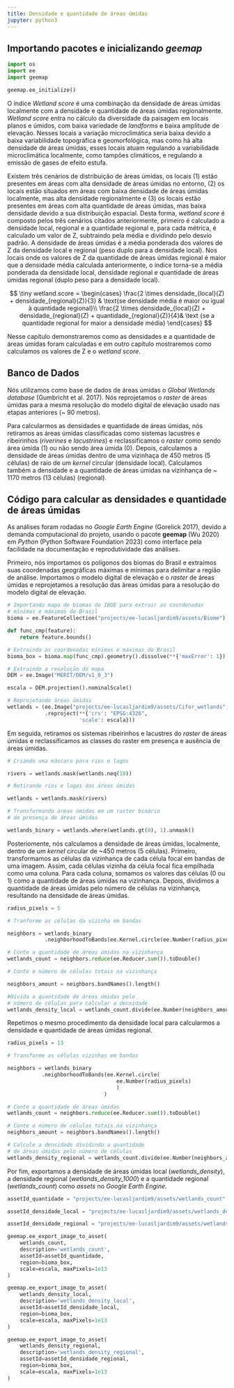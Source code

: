```yaml
---
title: Densidade e quantidade de áreas úmidas
jupyter: python3
---
```




## Importando pacotes e inicializando *geemap*

```python
import os
import ee
import geemap
```

```python
geemap.ee_initialize()
```

O índice *Wetland score* é uma combinação da densidade de áreas úmidas localmente com a densidade e quantidade de áreas úmidas regionalmente. *Wetland score* entra no cálculo da diversidade da paisagem em locais planos e úmidos, com baixa variedade de *landforms* e baixa amplitude de elevação. Nesses locais a variação microclimática seria baixa devido a baixa variabilidade topográfica e geomorfológica, mas como há alta densidade de áreas úmidas, esses locais atuam regulando a variabilidade microclimática localmente, como tampões climáticos, e regulando a emissão de gases de efeito estufa.

Existem três cenários de distribuição de áreas úmidas, os locais (1) estão presentes em áreas com alta densidade de áreas úmidas no entorno, (2) os locais estão situados em áreas com baixa densidade de áreas úmidas localmente, mas alta densidade regionalmente e (3) os locais estão presentes em áreas com alta quantidade de áreas úmidas, mas baixa densidade devido a sua distribuição espacial. Desta forma, *wetland score* é composto pelos três cenários citados anteriormente, primeiro é calculado a densidade local, regional e a quantidade regional e, para cada métrica, é calculado um valor de Z, subtraindo pela média e dividindo pelo desvio padrão. A densidade de áreas úmidas é a média ponderada dos valores de Z da densidade local e regional (peso duplo para a densidade local). Nos locais onde os valores de Z da quantidade de áreas úmidas regional é maior que a densidade média calculada anteriormente, o índice torna-se a média ponderada da densidade local, densidade regional e quantidade de áreas úmidas regional (duplo peso para a densidade local).   

$$
\tiny
wetland.score = 
  \begin{cases}  
    \frac{2 \times densidade_{local}(Z) + densidade_{regional}(Z)}{3} & \text{se densidade média é maior ou igual à quantidade regional}\\
    \frac{2 \times densidade_{local}(Z) + densidade_{regional}(Z) + quantidade_{regional}(Z)}{4}& \text {se a quantidade regional for maior a densidade média}
  \end{cases}
$$

Nesse capítulo demonstraremos como as densidades e a quantidade de áreas úmidas foram calculadas e em outro capítulo mostraremos como calculamos os valores de Z e o *wetland score*. 

## Banco de Dados

Nós utilizamos como base de dados de áreas úmidas o *Global Wetlands database* (Gumbricht et al. 2017). Nós reprojetamos o *raster* de áreas úmidas para a mesma resolução do modelo digital de elevação usado nas etapas anteriores (~ 90 metros).

Para calcularmos as densidades e quantidade de áreas úmidas, nós retiramos as áreas úmidas classificadas como sistemas lacustres e ribeirinhos (*riverines* e *lacustrines*) e reclassificamos o *raster* como sendo área úmida (1) ou não sendo área úmida (0). Depois, calculamos a densidade de áreas úmidas dentro de uma vizinhaça de 450 metros (5 células) de raio de um *kernel* circular (densidade local). Calculamos também a densidade e a quantidade de áreas úmidas na vizinhança de ~ 1170 metros (13 células) (regional).

## Código para calcular as densidades e quantidade de áreas úmidas

As análises foram rodadas no *Google Earth Engine* (Gorelick 2017), devido a demanda computacional do projeto, usando o pacote **geemap** (Wu 2020) em *Python* (Python Software Foundation 2023) como interface pela facilidade na documentação e reprodutividade das análises.

Primeiro, nós importamos os polígonos dos biomas do Brasil e extraímos suas coordenadas geográficas máximas e mínimas para delimitar a região de análise. Importamos o modelo digital de elevação e o *raster* de áreas úmidas e reprojetamos a resolução das áreas úmidas para a resolução do modelo digital de elevação.  

```python
# Importando mapa de biomas do IBGE para extrair as coordenadas 
# mínimas e máximas do Brasil
bioma = ee.FeatureCollection("projects/ee-lucasljardim9/assets/Biome")

def func_cmp(feature):
    return feature.bounds() 

# Extraindo as coordenadas mínimas e máximas do Brasil
bioma_box = bioma.map(func_cmp).geometry().dissolve(**{'maxError': 1}).bounds()

# Extraindo a resolução do mapa
DEM = ee.Image("MERIT/DEM/v1_0_3") 

escala = DEM.projection().nominalScale()

# Reprojetando áreas úmidas
wetlands = (ee.Image("projects/ee-lucasljardim9/assets/Cifor_wetlands") 
            .reproject(**{'crs': "EPSG:4326",
                       'scale': escala}))
```

Em seguida, retiramos os sistemas ribeirinhos e lacustres do *raster* de áreas úmidas e reclassificamos as classes do raster em presença e ausência de áreas úmidas. 

```python
# Criando uma máscara para rios e lagos

rivers = wetlands.mask(wetlands.neq(10))

# Retirando rios e lagos das áreas úmidas

wetlands = wetlands.mask(rivers)

# Transformando áreas úmidas em um raster binário
# de presença de áreas úmidas

wetlands_binary = wetlands.where(wetlands.gt(0), 1).unmask()
```

Posteriomente, nós calculamos a densidade de áreas úmidas, localmente, dentro de um *kernel* circular de ~450 metros (5 células). Primeiro, transformamos as células da vizinhança de cada célula focal em bandas de uma imagem. Assim, cada células vizinha da célula focal fica empilhada como uma coluna. Para cada coluna, somamos os valores das células (0 ou 1) como a quantidade de áreas úmidas na vizinhança. Depois, dividimos a quantidade de áreas úmidas pelo número de células na vizinhança, resultando na densidade de áreas úmidas.

```python
radius_pixels = 5

# Tranforme as células da vizinha em bandas

neighbors = wetlands_binary
            .neighborhoodToBands(ee.Kernel.circle(ee.Number(radius_pixels)))

# Conte a quantidade de áreas úmidas na vizinhança
wetlands_count = neighbors.reduce(ee.Reducer.sum()).toDouble()

# Conte o número de células totais na vizinhança

neighbors_amount = neighbors.bandNames().length()

#Divida a quantidade de áreas úmidas pelo 
# número de células para calcular a densidade 
wetlands_density_local = wetlands_count.divide(ee.Number(neighbors_amount))
```

Repetimos o mesmo procedimento da densidade local para calcularmos a densidade e quantidade de áreas úmidas regional.

```python
radius_pixels = 13

# Transforme as células vizinhas em bandas

neighbors = wetlands_binary
           .neighborhoodToBands(ee.Kernel.circle(
                                   ee.Number(radius_pixels)
                                   )
                               )

# Conte a quantidade de áreas úmidas
wetlands_count = neighbors.reduce(ee.Reducer.sum()).toDouble()

# Conte o número de células totais na vizinhança
neighbors_amount = neighbors.bandNames().length()

# Calcule a densidade dividindo a quantidade 
# de áreas úmidas pelo número de células
wetlands_density_regional = wetlands_count.divide(ee.Number(neighbors_amount))
```

Por fim, exportamos a densidade de áreas úmidas local (*wetlands_density*), a densidade regional (*wetlands_density_1000*) e a quantidade regional (*wetlands_count*) como *assets* no *Google Earth Engine*.

```python
assetId_quantidade = "projects/ee-lucasljardim9/assets/wetlands_count"

assetId_densidade_local = "projects/ee-lucasljardim9/assets/wetlands_density"

assetId_densidade_regional = "projects/ee-lucasljardim9/assets/wetlands_density_1000"

geemap.ee_export_image_to_asset(
    wetlands_count, 
    description='wetlands_count', 
    assetId=assetId_quantidade, 
    region=bioma_box, 
    scale=escala, maxPixels=1e13
)

geemap.ee_export_image_to_asset(
    wetlands_density_local, 
    description='wetlands_density_local', 
    assetId=assetId_densidade_local, 
    region=bioma_box, 
    scale=escala, maxPixels=1e13
)

geemap.ee_export_image_to_asset(
    wetlands_density_regional, 
    description='wetlands_density_regional', 
    assetId=assetId_densidade_regional, 
    region=bioma_box, 
    scale=escala, maxPixels=1e13
)
```


